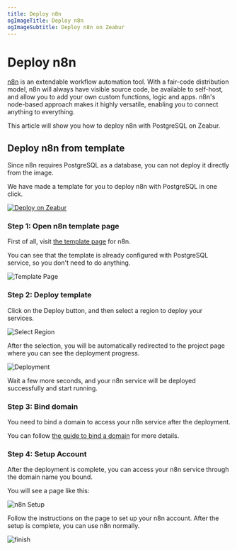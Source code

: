 ```yaml
---
title: Deploy n8n
ogImageTitle: Deploy n8n
ogImageSubtitle: Deploy n8n on Zeabur
---
```


# Deploy n8n

[n8n](https://github.com/n8n-io/n8n) is an extendable workflow automation tool. With a fair-code distribution model, n8n will always have visible source code, be available to self-host, and allow you to add your own custom functions, logic and apps. n8n's node-based approach makes it highly versatile, enabling you to connect anything to everything.

This article will show you how to deploy n8n with PostgreSQL on Zeabur.

## Deploy n8n from template

Since n8n requires PostgreSQL as a database, you can not deploy it directly from the image.

We have made a template for you to deploy n8n with PostgreSQL in one click.

[![Deploy on Zeabur](https://zeabur.com/button.svg)](https://zeabur.com/templates/W2H4RW)

### Step 1: Open n8n template page

First of all, visit [the template page](https://zeabur.com/templates/W2H4RW) for n8n.

You can see that the template is already configured with PostgreSQL service, so you don't need to do anything.

![Template Page](/marketplace/n8n/template.png)

### Step 2: Deploy template

Click on the Deploy button, and then select a region to deploy your services.

![Select Region](/marketplace/n8n/region.png)

After the selection, you will be automatically redirected to the project page where you can see the deployment progress.

![Deployment](/marketplace/n8n/deployment.png)

Wait a few more seconds, and your n8n service will be deployed successfully and start running.

### Step 3: Bind domain

You need to bind a domain to access your n8n service after the deployment.

You can follow [the guide to bind a domain](../deploy/domain-binding) for more details.

### Step 4: Setup Account

After the deployment is complete, you can access your n8n service through the domain name you bound.

You will see a page like this:

![n8n Setup](/marketplace/n8n/setup.png)

Follow the instructions on the page to set up your n8n account. After the setup is complete, you can use n8n normally.

![finish](/marketplace/n8n/finish.png)
